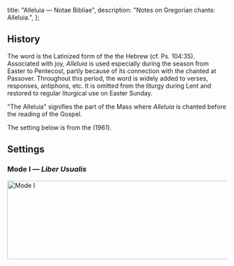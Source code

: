   title: "Alleluia — Notae Bibliae",
  description: "Notes on Gregorian chants: Alleluia.",
};

<Initial text="Alleluia" />

## History

The word *<Definition lang="latin" anchor="alleluia" text='"Alleluia"' />* is the Latinized form of the the Hebrew *<Definition lang="hebrew" anchor="halleluya" text='"hallelujah"' />* (cf. Ps. 104:35). Associated with joy, *Alleluia* is used especially during the season from Easter to Pentecost, partly because of its connection with the <Definition lang="hebrew" anchor="hallel" text="Egyptian Hallel Psalms" /> chanted at Passover. Throughout this period, the word is widely added to verses, responses, antiphons, etc. It is omitted from the liturgy during Lent and restored to regular liturgical use on Easter Sunday.

"The Alleluia" signifies the part of the Mass where *Alleluia* is chanted before the reading of the Gospel.

The setting below is from the *<Definition lang="latin" anchor="liber-usualis" text="Liber Usualis" />* (1961).

## Settings

### Mode I — *Liber Usualis*

<Image
  src="/chants/alleluia.svg"
  alt="Mode I"
  width="600"
  height="180"
/>
